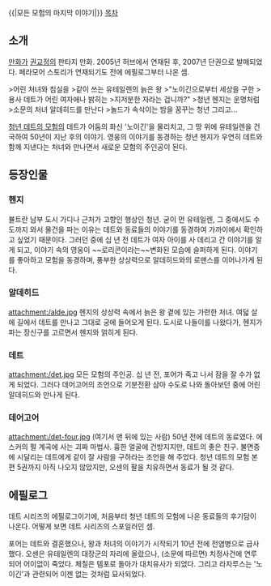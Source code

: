 {{|모든 모험의 마지막 이야기|}}
[[목차]]
== 소개 ==
[[만화가]] [[권교정]]의 판타지 만화. 2005년 허브에서 연재된 후, 2007년 단권으로 발매되었다. 페라모어 스토리가 연재되기도 전에 에필로그부터 나온 셈.

>어린 처녀와 침실을
>같이 쓰는 유테일렌의 늙은 왕
>"노이긴으로부터 세상을 구한
>용사 데트가 어린 여자애나 밝히는
>지저분한 자라는 겁니까?"
>청년 헨지는 운명처럼
>소문의 처녀 알데히드를 만난다
>놀드가 속삭이는 밤을 꿈꾸는 청년 그리고...

[[청년 데트의 모험]]의 데트가 어둠의 화신 '노이긴'을 물리치고, 그 땅 위에 유테일렌을 건국하여 50년이 지난 후의 이야기. 영웅의 이야기를 동경하는 청년 헨지가 우연히 데트와 함께 지낸다는 처녀와 만나면서 새로운 모험의 주인공이 된다.
== 등장인물 ==
=== 헨지 ===
뷸트란 남부 도시 가디나 근처가 고향인 행상인 청년. 굳이 먼 유테일렌, 그 중에서도 수도까지 와서 물건을 파는 이유는 데트와 동료들의 이야기를 동경하여 가까이에서 확인하고 싶었기 때문이다. 그러던 중에 십 년 전 데트가 여자 아이를 사 데리고 간 이야기를 알게 되고, 이야기 속의 영웅이 ~~로리콘이라는~~변화된 모습에 슬퍼하게 된다. 이야기를 좋아하고 모험을 동경하며, 풍부한 상상력으로 알데히드와의 로맨스를 이어나가게 된다.
=== 알데히드 ===
attachment:/alde.jpg
헨지의 상상력 속에서 늙은 왕 곁에 있는 가련한 처녀. 여덟 살에 길에서 데트를 만나고 그대로 궁에 들어오게 된다. 도시로 나들이를 나왔다가, 헨지가 파는 장신구를 고르면서 헨지와 얽히게 된다.
=== 데트 ===
attachment:/det.jpg
모든 모험의 주인공. 십 년 전, 포어가 죽고 나서 잠을 잘 수가 없게 되었다. 그러다 데어고어의 조언으로 기분전환 삼아 수도로 나와 돌아보던 중에 어린 알데히드와 만나게 된다.
=== 데어고어 ===
attachment:/det-four.jpg (여기서 맨 뒤에 있는 사람)
50년 전에 데트의 동료였다. 에스커의 펄 계곡에 사는 괴짜 마법사. 흉한 얼굴에 건방지지만, 데트의 좋은 친구. 불면증에 시달리는 데트에게 같이 잘 사람을 구하라는 조언을 해 주었다. 청년 데트의 모험 본편 5권까지 아직 나오지 않았지만, 오센의 팔을 치유하면서 동료가 될 것 같다.
== 에필로그 ==
데트 시리즈의 에필로그이기에, 처음부터 청년 데트의 모험에 나온 동료들의 후기담이 나온다. 어떻게 보면 데트 시리즈의 스포일러인 셈.

포어는 데트와 결혼했으나, 왕과 처녀의 이야기가 시작되기 10년 전에 전염병으로 급사했다. 오센은 유테일렌의 대장군의 자리에 올랐으나, (소문에 따르면) 치정사건에 연루되어 어이없이 죽었다. 체칠은 템포로 돌아가 대치유사가 되었다. 그리고 라자루스는 '노이긴'과 관련되어 이젠 없는 것처럼 묘사되었다.
